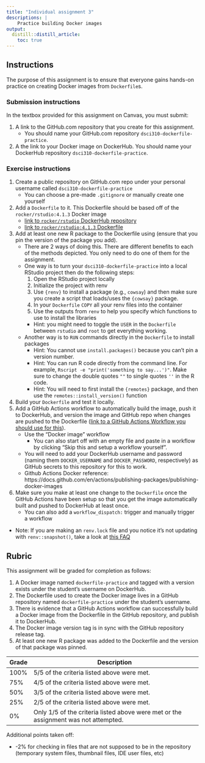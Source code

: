```yaml
---
title: "Individual assignment 3"
descriptions: |
    Practice building Docker images
output:
  distill::distill_article:
    toc: true
---
```


## Instructions

The purpose of this assignment is to ensure that everyone gains hands-on practice on creating Docker images from `Dockerfile`s. 

### Submission instructions

In the textbox provided for this assignment on Canvas, you must submit:

1. A link to the GitHub.com repository that you create for this assignment.
    - You should name your GitHub.com repository `dsci310-dockerfile-practice`.
2. A the link to your Docker image on DockerHub. You should name your DockerHub repository `dsci310-dockerfile-practice`.

### Exercise instructions

1. Create a public repository on GitHub.com repo under your personal username called `dsci310-dockerfile-practice`
    - You can choose a pre-made `.gitignore` or manually create one yourself
2. Add a `Dockerfile` to it. This Dockerfile should be based off of the `rocker/rstudio:4.1.3` Docker image
    - [link to `rocker/rstudio` DockerHub repository](https://hub.docker.com/r/rocker/rstudio)
    - [link to `rocker/rstudio:4.1.3` Dockerfile](https://hub.docker.com/r/rocker/rstudio/tags?page=1&name=4.1.3)
3. Add at least one new R package to the Dockerfile using (ensure that you pin the version of the package you add).
    - There are 2 ways of doing this. There are different benefits to each of the methods depicted. You only need to do one of them for the assignment.
    - One way is to turn your `dsci310-dockerfile-practice` into a local RStudio project then do the following steps:
        1. Open the RStudio project locally
        2. Initialize the project with renv
        3. Use `{renv}` to install a package (e.g., `cowsay`) and then make sure you create a script that loads/uses the `{cowsay}` package.
        4. In your `Dockerfile` `COPY` all your renv files into the container
        5. Use the outputs from `renv` to help you specify which functions to use to install the libraries
        - Hint: you might need to toggle the `USER` in the `Dockerfile` between `rstudio` and `root` to get everything working.
    - Another way is to `RUN` commands directly in the `Dockerfile` to install packages
        - Hint: You cannot use `install.packages()` because you can't pin a version number.
        - Hint: You can run R code directly from the command line. For example, `Rscript -e "print('something to say...')"`. Make sure to change the double quotes `""` to single quotes `''` in the R code.  
        - Hint: You will need to first install the `{remotes}` package, and then use the `remotes::install_version()` function
4. Build your `Dockerfile` and test it locally.
5. Add a GitHub Actions workflow to automatically build the image, push it to DockerHub,
   and version the image and GitHub repo when changes are pushed to the Dockerfile
   ([link to a GitHub Actions Workflow you should use for this](https://github.com/UBC-DSCI/dsci-310-student/issues/47)).
    - Use the "Docker image" workflow
        - You can also start off with an empty file and paste in a workflow by clicking "Skip this and setup a workflow yourself".
    - You will need to add your DockerHub username and password (naming them `DOCKER_USERNAME` and `DOCKER_PASSWORD`, respectively)
      as GitHub secrets to this repository for this to work.
    - Github Actions Docker reference: https://docs.github.com/en/actions/publishing-packages/publishing-docker-images
6. Make sure you make at least one change to the `Dockerfile` once the GitHub Actions have been setup
   so that you get the image automatically built and pushed to DockerHub at least once.
    - You can also add a `workflow_dispatch:` trigger and manually trigger a workflow

- Note: If you are making an `renv.lock` file and you notice it's not updating with `renv::snapshot()`,
  take a look at [this FAQ](https://rstudio.github.io/renv/articles/faq.html#why-isnt-my-package-being-snapshotted-into-the-lockfile)

## Rubric 

This assignment will be graded for completion as follows:

1. A Docker image named `dockerfile-practice` and tagged with a version exists under the student's username on DockerHub.
2. The Dockerfile used to create the Docker image lives in a GitHub repository named `dockerfile-practice` under the student's username.
3. There is evidence that a GitHub Actions workflow can successfully build a Docker image from the Dockerfile in the GitHub repository,
   and publish it to DockerHub.
4. The Docker image version tag is in sync with the GitHub repository release tag.
5. At least one new R package was added to the Dockerfile and the version of that package was pinned. 

| Grade | Description                                                                         |
| ----- | ----------------------------------------------------------------------------------- |
| 100%  | 5/5 of the criteria listed above were met.                                          |
| 75%   | 4/5 of the criteria listed above were met.                                          |
| 50%   | 3/5 of the criteria listed above were met.                                          |
| 25%   | 2/5 of the criteria listed above were met.                                          |
| 0%    | Only 1/5 of the criteria listed above were met or the assignment was not attempted. |

Additional points taken off:

- -2% for checking in files that are not supposed to be in the repository (temporary system files, thumbnail files, IDE user files, etc)
